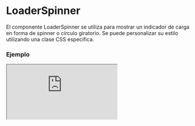 
# LoaderSpinner

El componente LoaderSpinner se utiliza para mostrar un indicador de carga en forma de spinner o círculo giratorio. Se puede personalizar su estilo utilizando una clase CSS específica.

### Ejemplo

<Iframe src="https://fenextjs-component-storybook.vercel.app/iframe.html?args=&id=component-loader-spinner--index&viewMode=story" />

### Importacion

Para importar el componente LoaderSpinner, se puede hacer desde fenextjs

```tsx copy
import { LoaderSpinner } from "fenextjs";
```

### Parametros

| Parametro | Tipo | Requerido | Default | Descripcion |
| --------- | ---- | --------- | ------- | ----------- |
| classNameLoaderSpinner | string | no | '' | Clase CSS para personalizar el estilo del spinner. |

### Storybook

Para ver el storybook del componente lo puede hacer con este [link](https://fenextjs-component-storybook.vercel.app/?path=/story/component-loader-spinner--index)

### Usos

- LoaderSpinner básico

```tsx copy
<LoaderSpinner />
```

- LoaderSpinner con clase personalizada

```tsx copy
<LoaderSpinner classNameLoaderSpinner="custom-loader-spinner" />
```

